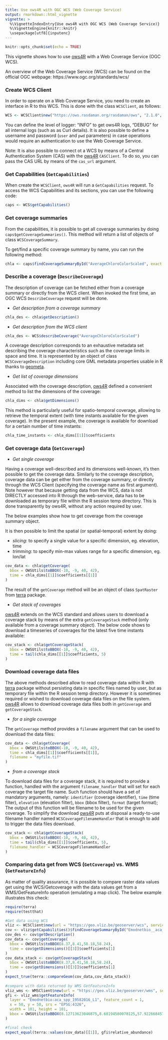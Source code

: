 ---
title: Use ows4R with OGC WCS (Web Coverage Service)
output: rmarkdown::html_vignette
vignette: >
  %\VignetteIndexEntry{Use ows4R with OGC WCS (Web Coverage Service)}
  %\VignetteEngine{knitr::knitr}
  \usepackage[utf8]{inputenc}
---

```{r setup, include=FALSE}
knitr::opts_chunk$set(echo = TRUE)
```

This vignette shows how to use [ows4R](https://github.com/eblondel/ows4R) with a Web Coverage Service (OGC WCS).

An overview of the Web Coverage Service (WCS) can be found on the official OGC webpage: https://www.ogc.org/standards/wcs/

<a name="wcs-client"/>

### Create WCS Client

In order to operate on a Web Coverage Service, you need to create an interface in R to this WCS. This is done with the class ``WCSClient``, as follows:

```R
WCS <- WCSClient$new("https://ows.rasdaman.org/rasdaman/ows", "2.1.0", logger = "INFO")
```

You can define the level of logger: "INFO" to get ows4R logs, "DEBUG" for all internal logs (such as as Curl details). It is also possible to define a username and password (``user`` and ``pwd`` parameters) in case operations would require an authentication to use the Web Coverage Service. 

Note: It is also possible to connect ot a WCS by means of a Central Authentication System (CAS) with the [ows4R](https://github.com/eblondel/ows4R) `CASClient`. To do so, you can pass the CAS URL by means of the `cas_url` argument.

### Get Capabilities (``GetCapabilities``)

When create the ``WCSClient``, ``ows4R`` will run a ``GetCapabilities`` request. To access the WCS Capabilities and its sections, you can use the following code:

```R
caps <- WCS$getCapabilities()
```

### Get coverage summaries

From the capabilities, it is possible to get all coverage summaries by doing `caps$getCoverageSummaries()`. This method will return a list of objects of class `WCSCoverageSummary`.

To get/find a specific coverage summary by name, you can run the following method:

```R
chla <- caps$findCoverageSummaryById("AverageChloroColorScaled", exact = T)
```

### Describe a coverage (``DescribeCoverage``)

The description of coverage can be fetched either from a coverage summary or directly from the WCS client. When invoked the first time, an OGC WCS `DescribeCoverage` request will be done.

* *Get description from a coverage summary*

```R
chla_des <- chla$getDescription()
```

* *Get description from the WCS client*

```R
chla_des <- WCS$describeCoverage("AverageChloroColorScaled")
```

A coverage description corresponds to an exhaustive metadata set describing the coverage characteristics such as the coverage limits in space and time. It is represented by an object of class `WCSCoverageDescription` including core GML metadata properties usable in R thanks to [geometa](https://github.com/eblondel/geometa).

* *Get list of coverage dimensions*

Associated with the coverage description, [ows4R](https://github.com/eblondel/ows4R) defined a convenient method to list the dimensions of the coverage:

```R
chla_dims <- chla$getDimensions()
```

This method is particularly useful for spatio-temporal coverage, allowing to retrieve the temporal extent (with time instants available for the given coverage). In the present example, the coverage is available for download for a certain number of time instants:

```R
chla_time_instants <- chla_dims[[1]]$coefficients
```

### Get coverage data (``GetCoverage``)

* *Get single coverage*

Having a coverage well-described and its dimensions well-known, it's then possible to get the coverage data. Similarly to the coverage description, coverage data can be get either from the coverage summary, or directly through the WCS Client (specifying the coverage name as first argument). Note however that because getting data from the WCS, data is not DIRECTLY accessed into R through the web-service, data has to be downloaded as temporary file within the R session temp directory. This is done transparently by ows4R, without any action required by user.

The below examples show how to get coverage from the coverage summary object.

It is then possible to limit the spatial (or spatial-temporal) extent by doing:

* _slicing_: to specify a single value for a specific dimension, eg. elevation, time
* _trimming_: to specify min-max values range for a specific dimension, eg. lon/lat

```R
cov_data <- chla$getCoverage(
  bbox = OWSUtils$toBBOX(-10, -9, 40, 42), 
  time = chla_dims[[1]]$coefficients[[1]]
)
```

The result of the `getCoverage` method will be an object of class `SpatRaster` from [terra](https://cran.r-project.org/package=terra) package.

* *Get stack of coverages*

[ows4R](https://github.com/eblondel/ows4R) extends on the WCS standard and allows users to download a coverage stack by means of the extra `getCoverageStack` method (only available from a coverage summary object). The below code shows to download a timeseries of coverages for the latest five time instants available:

```R
cov_stack <- chla$getCoverageStack(
  bbox = OWSUtils$toBBOX(-10, -9, 40, 42), 
  time = tail(chla_dims[[1]]$coefficients, 5)
)
```

### Download coverage data files

The above methods described allow to read coverage data within R with [terra](https://cran.r-project.org/package=terra) package without persisting data in specific files named by user, but as temporary file within the R session temp directory. However it is sometimes required or wished to download coverage data files on the file system. [ows4R](https://github.com/eblondel/ows4R) allows to download coverage data files both in `getCoverage` and `getCoverageStack`.

* *for a single coverage*

The `getCoverage` method provides a `filename` argument that can be used to download the data files:

```R
cov_data <- chla$getCoverage(
  bbox = OWSUtils$toBBOX(-10, -9, 40, 42), 
  time = chla_dims[[1]]$coefficients[[1]],
  filename = "myfile.tif"
)
```
* *from a coverage stack*

To download data files for a coverage stack, it is required to provide a function, handled with the argument `filename_handler` that will set for each coverage the target file name. Such function should have a set of 
mandatory arguments, namely: `identifier` (coverage identifier), `time` (time filter), `elevation` (elevation filter), `bbox` (bbox filter), `format` (target format); The output of this function will be filename to be used for the given coverage.
To simplify the download [ows4R](https://github.com/eblondel/ows4R) puts at disposal a ready-to-use filename handler named `WCSCoverageFilenameHandler` that is enough to add to trigger the data files download.

```R
cov_stack <- chla$getCoverageStack(
  bbox = OWSUtils$toBBOX(-10, -9, 40, 42), 
  time = tail(chla_dims[[1]]$coefficients, 5),
  filename_handler = WCSCoverageFilenameHandler
)
```

### Comparing data get from WCS (`GetCoverage`) vs. WMS (`GetFeatureInfo`)

As matter of quality assurance, it is possible to compare raster data values get using the WCS/Getcoverage with the data values get from a WMS/GetFeatureInfo operation (emulating a map click). The below example illustrates this check:

```R
require(terra)
require(testthat)

#Get data using WCS
vliz <- WCSClient$new(url = "https://geo.vliz.be/geoserver/wcs", serviceVersion = "2.0.1", logger = "DEBUG")
cov <- vliz$getCapabilities()$findCoverageSummaryById("Emodnetbio__aca_spp_19582016_L1", exact = TRUE)
cov_des <- cov$getDescription()
cov_data <- cov$getCoverage(
  bbox = OWSUtils$toBBOX(8.37,8.41,58.18,58.24),
  time = cov$getDimensions()[[3]]$coefficients[1]
)
cov_data_stack <- cov$getCoverageStack(
  bbox = OWSUtils$toBBOX(8.37,8.41,58.18,58.24),
  time = cov$getDimensions()[[3]]$coefficients[1]
)
expect_true(terra::compareGeom(cov_data,cov_data_stack))
  
#compare with data returned by WMS GetFeatureInfo
vliz_wms <- WMSClient$new(url = "https://geo.vliz.be/geoserver/wms", service = "1.1.1", logger = "DEBUG")
gfi <- vliz_wms$getFeatureInfo(
  layer = "Emodnetbio:aca_spp_19582016_L1", feature_count = 1, 
  x = 50, y = 50, srs = "EPSG:4326", 
  width = 101, height = 101, 
  bbox = OWSUtils$toBBOX(8.12713623046875,8.68194580078125,57.92266845703125,58.47747802734375)
)

#final check
expect_equal(terra::values(cov_data)[[1]], gfi$relative_abundance)
```
